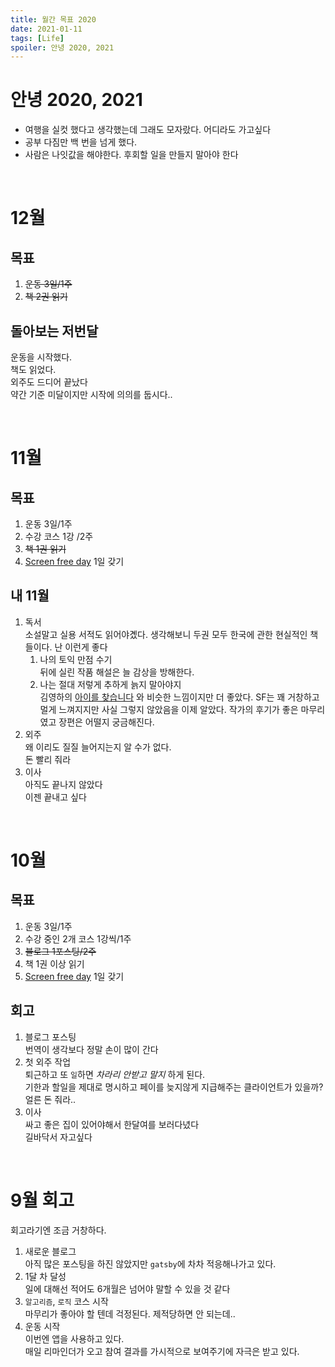 ```yaml
---
title: 월간 목표 2020
date: 2021-01-11
tags: [Life]
spoiler: 안녕 2020, 2021
---
```


# 안녕 2020, 2021
- 여행을 실컷 했다고 생각했는데 그래도 모자랐다. 어디라도 가고싶다
- 공부 다짐만 백 번을 넘게 했다.
- 사람은 나잇값을 해야한다. 후회할 일을 만들지 말아야 한다

&nbsp;

# 12월
## 목표
1. ~~운동 3일/1주~~
1. ~~책 2권 읽기~~

## 돌아보는 저번달
운동을 시작했다.  
책도 읽었다.  
외주도 드디어 끝났다  
약간 기준 미달이지만 시작에 의의를 둡시다..

&nbsp;

# 11월
## 목표
1. 운동 3일/1주
1. 수강 코스 1강 /2주
1. ~~책 1권 읽기~~
1. [Screen free day](https://www.screenfree.org/saturdays/) 1일 갖기

## 내 11월
1. 독서  
    소설말고 실용 서적도 읽어야곘다. 생각해보니 두권 모두 한국에 관한 현실적인 책들이다. 난 이런게 좋다
    1. 나의 토익 만점 수기  
        뒤에 실린 작품 해설은 늘 감상을 방해한다.
    1. 나는 절대 저렇게 추하게 늙지 말아야지  
        김영하의 <ins>아이를 찾습니다</ins> 와 비슷한 느낌이지만 더 좋았다. SF는 꽤 거창하고 멀게 느껴지지만 사실 그렇지 않았음을 이제 알았다. 작가의 후기가 좋은 마무리였고 장편은 어떨지 궁금해진다.
1. 외주  
    왜 이리도 질질 늘어지는지 알 수가 없다.  
    돈 빨리 줘라  
1. 이사  
    아직도 끝나지 않았다  
    이젠 끝내고 싶다

&nbsp;

# 10월
## 목표
1. 운동 3일/1주
1. 수강 중인 2개 코스 1강씩/1주
1. ~~블로그 1포스팅/2주~~
1. 책 1권 이상 읽기
1. [Screen free day](https://www.screenfree.org/saturdays/) 1일 갖기

## 회고
1. 블로그 포스팅  
번역이 생각보다 정말 손이 많이 간다
1. 첫 외주 작업  
    퇴근하고 또 `일`하면 _차라리 안받고 말지_ 하게 된다.  
    기한과 할일을 제대로 명시하고 페이를 늦지않게 지급해주는 클라이언트가 있을까?  
    얼른 돈 줘라..
1. 이사  
    싸고 좋은 집이 있어야해서 한달여를 보러다녔다  
    길바닥서 자고싶다

&nbsp;

# 9월 회고
회고라기엔 조금 거창하다.
1. 새로운 블로그  
    아직 많은 포스팅을 하진 않았지만 `gatsby`에 차차 적응해나가고 있다.
1. 1달 차 달성  
    일에 대해선 적어도 6개월은 넘어야 말할 수 있을 것 같다
1. `알고리즘`, `로직` 코스 시작  
    마무리가 좋아야 할 텐데 걱정된다. 제적당하면 안 되는데..
1. 운동 시작  
    이번엔 앱을 사용하고 있다.  
    매일 리마인더가 오고 참여 결과를 가시적으로 보여주기에 자극은 받고 있다.